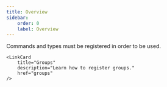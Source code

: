 ```yaml
---
title: Overview
sidebar:
    order: 0
    label: Overview
---
```



Commands and types must be registered in order to be used.

<CardGrid>
    <LinkCard
        title="Commands"
        description="Learn how to register commands and types."
        href="commands-and-types"
    />

    <LinkCard
        title="Groups"
        description="Learn how to register groups."
        href="groups"
    />
</CardGrid>
